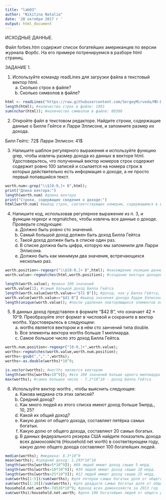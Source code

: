 ---
title: "lab03"
author: "Nikitina Natalia"
date: '20 октября 2017 г '
output: html_document
---
ИСХОДНЫЕ ДАННЫЕ.

Файл forbes.htm содержит список богатейших американцев по версии журнала Форбс. На его примере потренируемся в разборе html страниц.

ЗАДАНИЕ 1.

1. Используйте команду readLines для загрузки файла в текстовый вектор html.
    a) Сколько строк в файле?
    b) Сколько символов в файле?
    
```{r}
html <- readLines("https://raw.githubusercontent.com/SergeyMirvoda/MD-DA-2017/master/data/forbes.htm");
length(html); #количество строк в файле: 1991
sum(nchar(html)); #количество символов в файле: 80380
```

2. Откройте файл в текстовом редакторе. Найдите строки, содержащие данные о Билле Гейтсе и Ларри Эллисоне, и запомните размер их дохода.

Билл Гейтс: 72$
Ларри Эллисон: 41$

3. Напишите шаблон регулярного выражения и используйте функцию grep, чтобы извлечь размер дохода из данных в векторе html. Удостоверьтесь, что полученный вектор номеров строк содержит содержит ровно 100 записей и ссылается на номера строк в которых действительно есть информация о доходе, а не просто первый попавшийся текст.

```{r}
worth.num<-grep("\\$[0-9,]+ B",html);
print("Длина вектора:")
length(worth.num) #длина вектора
print("Строки, содержащие сведения о доходе:")
html[worth.num] #вывод строк, соответствующих номерам, содержащимся в векторе
```

4. Напишите код, использовав регулярное выражение из п. 3, и функции regexpr и regmatches, чтобы извлечь все данные о доходе. Проверьте следующее:
    a. Должно быть ровно сто значений.
    b. Самый большой доход должен быть доход Билла Гейтса
    c. Такой доход должен быть в списке один раз.
    d. В списке должна быть цифра, которую мы запомнили для Ларри Эллисона.
    e. Должно быть как минимум два значения, встречающихся несколько раз.

```{r}
worth.position<-regexpr("\\$[0-9,]+ B",html); #нахождение позиции данных о доходе в строках
worth.value<-regmatches(html,worth.position); #создание вектора доходов

length(worth.value); #ровно 100 значений
worth.value[1]; #самый большой доход Билла Гейтса
length(worth.value[worth.value=="$72 B"]); #доход, как у Билла Гейтса, встречается только раз
worth.value[worth.value=="$41 B"] #вывод значения дохода Ларри Эллисона
length(unique(worth.value)); #после удаления повторяющихся элементов осталось 66 элементов из 100
```

5. В данных доход представлен в формате "$42 B", что означает 42 × 10^9. Преобразуйте этот формат в числовой и сохраните в вектор worths. Удостоверьтесь в следующем:
    a. worths является вектором и в нём сто занчений типа double.
    b. Все элементы вектора worths больше 1 миллиарда.
    c. Самое большое число это доход Билла Гейтса.
    
```{r}
worth.num.position<-regexpr("[0-9,]+",worth.value);
worths<-regmatches(worth.value,worth.num.position);
worths<-gsub(",",".",worths);
worths<-as.double(worths)*10^9;

is.vector(worths); #worths является вектором
length(worths[worths>10^9]); #все 100 значений больше одного миллиарда
max(worths); #самое большое число - 7.2*10^10 - доход Билла Гейтса
```

6. Используйте вектор worths , чтобы выяснить следующее:
    a. Какова медиана ста этих записей?
    b. Средний доход?
    c. Как много людей из этого списка имеют доход больше 5млрд., 10, 25?
    d. Какой их общий доход?
    e. Какую долю от общего дохода, составляет пятёрка самых богатых.
    f. Какую долю от общего дохода, составляют 20 самых богатых.
    g. В данных федерального резерва США найдите показатель дохода всех домохозяйств (Household net worth) в соответвующем году, какую долю общего дохода составляют 100 богатейших людей.
    
```{r}
median(worths); #медиана: 8.3*10^9
mean(worths); #средний доход: 1.293*10^10
length(worths[worths>5*10^9]); #89 людей имеют доход свыше 5 млрд.
length(worths[worths>10*10^9]); #39 людей имеют доход свыше 10 млрд.
length(worths[worths>25*10^9]); #12 людей имеют доход свыше 25 млрд.
sum(worths[1:5])/sum(worths); #для пятерки самых богатых доля от общего дохода 0.1883217
sum(worths[1:20])/sum(worths); #для двадцати самых богатых доля от общего дохода 0.4921114
household.net.worth<-78536*10^9; #доход всех домохозяйств за 2013 год
sum(worths)/household.net.worth; #доля 100 богатейших людей от общего дохода всех домохозяйств: 0.01646379
```




